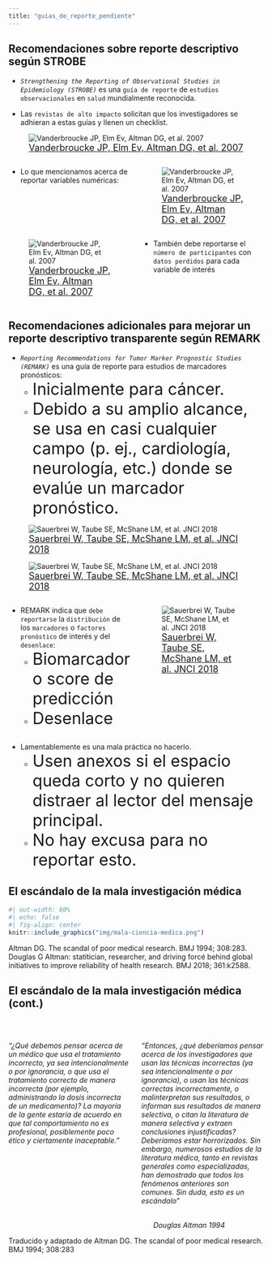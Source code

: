 ```yaml
---
title: "guias_de_reporte_pendiente"
---
```


## Recomendaciones sobre reporte descriptivo según STROBE {.scrollable}

- *`Strengthening the Reporting of Observational Studies in Epidemiology (STROBE)`* es una `guía de reporte` de `estudios observacionales` en `salud` mundialmente reconocida.

- Las `revistas de alto impacto` solicitan que los investigadores se adhieran a estas guías y llenen un checklist.

![<FONT size='4'>[Vanderbroucke JP, Elm Ev, Altman DG, et al. 2007](https://www.acpjournals.org/doi/epdf/10.7326/0003-4819-147-8-200710160-00010-w1)</FONT>](img/strobe.png)

:::: {.columns}

::: {.column width="50%"}
- Lo que mencionamos acerca de reportar variables numéricas:
:::

::: {.column width="50%"}
![<FONT size='4'>[Vanderbroucke JP, Elm Ev, Altman DG, et al. 2007](https://www.acpjournals.org/doi/epdf/10.7326/0003-4819-147-8-200710160-00010-w1)</FONT>](img/strobe-description.png)
:::
:::: 

:::: {.columns}

::: {.column width="50%"}
![<FONT size='4'>[Vanderbroucke JP, Elm Ev, Altman DG, et al. 2007](https://www.acpjournals.org/doi/epdf/10.7326/0003-4819-147-8-200710160-00010-w1)</FONT>](img/strobe-missing.png)
:::

::: {.column width="50%"}
- También debe reportarse el `número de participantes` con `datos perdidos` para cada variable de interés
:::

::::

## Recomendaciones adicionales para mejorar un reporte descriptivo transparente según REMARK {.scrollable}

-   *`Reporting Recommendations for Tumor Marker Prognostic Studies (REMARK)`* es una guía de reporte para estudios de marcadores pronósticos:
<FONT size='6'>
    - Inicialmente para cáncer. </FONT> <FONT size='6'>
    - Debido a su amplio alcance, se usa en casi cualquier campo (p. ej., cardiología, neurología, etc.) donde se evalúe un marcador pronóstico.</FONT>

![<FONT size='4'>[Sauerbrei W, Taube SE, McShane LM, et al. JNCI 2018](https://doi.org/10.1093/jnci/djy088)</FONT>](img/remark.png)


![<FONT size='4'>[Sauerbrei W, Taube SE, McShane LM, et al. JNCI 2018](https://doi.org/10.1093/jnci/djy088)</FONT>](img/remark-description.png)

:::: {.columns}

::: {.column width="50%"}
-   REMARK indica que `debe reportarse`  la `distribución` de los `marcadores` o `factores pronóstico` de interés y del `desenlace`: <FONT size='6'>
    -   Biomarcador o score de predicción </FONT><FONT size='6'>
    -   Desenlace </FONT>
:::
 
::: {.column width="50%"}    
![<FONT size='4'>[Sauerbrei W, Taube SE, McShane LM, et al. JNCI 2018](https://doi.org/10.1093/jnci/djy088)</FONT>](img/remark-distribution.png)    
:::

::::

-   Lamentablemente es una mala práctica no hacerlo. <FONT size='6'>
    -   Usen anexos si el espacio queda corto y no quieren distraer al lector del mensaje principal. </FONT><FONT size='6'>
    -   No hay excusa para no reportar esto. </FONT>
    
    

## El escándalo de la mala investigación médica

```r
#| out-width: 60%
#| echo: false
#| fig-align: center
knitr::include_graphics("img/mala-ciencia-medica.png")
```

::: aside
Altman DG. The scandal of poor medical research. BMJ 1994; 308:283.
Douglas G Altman: statitician, researcher, and driving forcé behind global initiatives to improve reliability of health research. BMJ 2018; 361:k2588.
:::

## El escándalo de la mala investigación médica (cont.)

<br/>

:::: {.columns}

::: {.column width='50%'}

*“¿Qué debemos pensar acerca de un médico que usa el tratamiento incorrecto, ya sea intencionalmente o por ignorancia, o que usa el tratamiento correcto de manera incorrecta (por ejemplo, administrando la dosis incorrecta de un medicamento)? [La mayoría de la gente estaría de acuerdo en que tal comportamiento no es profesional, posiblemente poco ético y ciertamente inaceptable.]{.hl}”*


:::

::: {.column width='50%'}

*“Entonces, ¿qué deberíamos pensar acerca de los investigadores que usan las técnicas incorrectas (ya sea intencionalmente o por ignorancia), o usan las técnicas correctas incorrectamente, o malinterpretan sus resultados, o informan sus resultados de manera selectiva, o citan la literatura de manera selectiva y extraen conclusiones injustificadas? Deberíamos estar horrorizados. [Sin embargo, numerosos estudios de la literatura médica, tanto en revistas generales como especializadas, han demostrado que todos los fenómenos anteriores son comunes.]{.hl} Sin duda, esto es un escándalo”*

|                                                                    *Douglas Altman 1994*

:::

::::

::: aside
Traducido y adaptado de Altman DG. The scandal of poor medical research. BMJ 1994; 308:283
:::